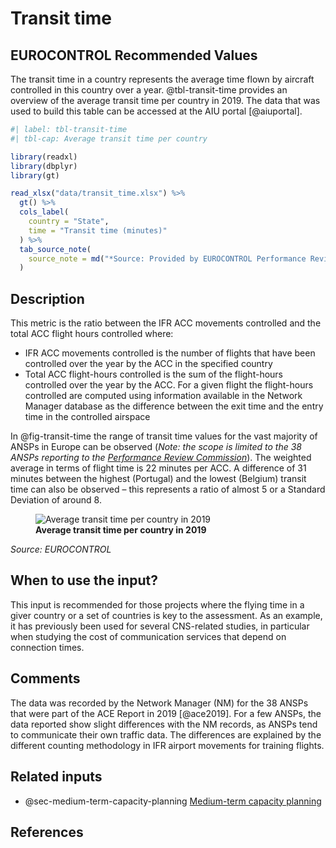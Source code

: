 # Transit time {#sec-transit-time}

## EUROCONTROL Recommended Values

The transit time in a country represents the average time flown by aircraft controlled in this country over a year. @tbl-transit-time provides an overview of the average transit time per country in 2019. The data that was used to build this table can be accessed at the AIU portal [@aiuportal].

```r
#| label: tbl-transit-time
#| tbl-cap: Average transit time per country

library(readxl)
library(dbplyr)
library(gt)

read_xlsx("data/transit_time.xlsx") %>%
  gt() %>%
  cols_label(
    country = "State",
    time = "Transit time (minutes)"
  ) %>%
  tab_source_note(
    source_note = md("*Source: Provided by EUROCONTROL Performance Review Unit (PRU)*")
  )
```

## Description

This metric is the ratio between the IFR ACC movements controlled and the total ACC flight hours controlled where:

* IFR ACC movements controlled is the number of flights that have been controlled over the year by the ACC in the specified country
* Total ACC flight-hours controlled is the sum of the flight-hours controlled over the year by the ACC. For a given flight the flight-hours controlled are computed using information available in the Network Manager database as the difference between the exit time and the entry time in the controlled airspace

In @fig-transit-time the range of transit time values for the vast majority of ANSPs in Europe can be observed (*Note: the scope is limited to the 38 ANSPs reporting to the [Performance Review Commission](https://ansperformance.eu/about/prc/)*). The weighted average in terms of flight time is 22 minutes per ACC. A difference of 31 minutes between the highest (Portugal) and the lowest (Belgium) transit time can also be observed – this represents a ratio of almost 5 or a Standard Deviation of around 8.

![**Average transit time per country in 2019**](figures/transit_time.png){#fig-transit-time fig-align=center}

*Source: EUROCONTROL*

## When to use the input?

This input is recommended for those projects where the flying time in a giver country or a set of countries is key to the assessment. As an example, it has previously been used for several CNS-related studies, in particular when studying the cost of communication services that depend on connection times.

## Comments

The data was recorded by the Network Manager (NM) for the 38 ANSPs that were part of the ACE Report in 2019 [@ace2019]. For a few ANSPs, the data reported show slight differences with the NM records, as ANSPs tend to communicate their own traffic data. The differences are explained by the different counting methodology in IFR airport movements for training flights.

## Related inputs

* @sec-medium-term-capacity-planning [Medium-term capacity planning](#sec-medium-term-capacity-planning)

## References
